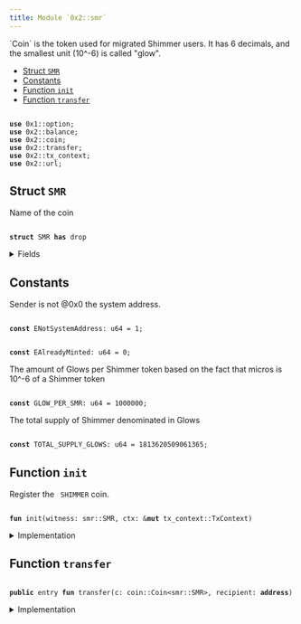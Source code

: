 ```yaml
---
title: Module `0x2::smr`
---
```


<Link id="0x2_smr"/>
`Coin<SMR>` is the token used for migrated Shimmer users.
It has 6 decimals, and the smallest unit (10^-6) is called "glow".


-  [Struct `SMR`](#0x2_smr_SMR)
-  [Constants](#@Constants_0)
-  [Function `init`](#0x2_smr_init)
-  [Function `transfer`](#0x2_smr_transfer)


<pre><code>
<b>use</b> <Link to="../move-stdlib/option#0x1_option">0x1::option</Link>;
<b>use</b> <Link to="../iota-framework/balance#0x2_balance">0x2::balance</Link>;
<b>use</b> <Link to="../iota-framework/coin#0x2_coin">0x2::coin</Link>;
<b>use</b> <Link to="../iota-framework/transfer#0x2_transfer">0x2::transfer</Link>;
<b>use</b> <Link to="../iota-framework/tx_context#0x2_tx_context">0x2::tx_context</Link>;
<b>use</b> <Link to="../iota-framework/url#0x2_url">0x2::url</Link>;
</code></pre>



<Link id="0x2_smr_SMR"></Link>

## Struct `SMR`

Name of the coin


<pre><code>
<b>struct</b> <Link to="../iota-framework/smr#0x2_smr_SMR">SMR</Link> <b>has</b> drop
</code></pre>



<details>
<summary>Fields</summary>


<dl>
<dt>
<code>
dummy_field: bool</code>
</dt>
<dd>

</dd>
</dl>


</details>

<Link id="@Constants_0"></Link>

## Constants


<Link id="0x2_smr_ENotSystemAddress"></Link>

Sender is not @0x0 the system address.


<pre><code>
<b>const</b> <Link to="../iota-framework/smr#0x2_smr_ENotSystemAddress">ENotSystemAddress</Link>: u64 = 1;
</code></pre>



<Link id="0x2_smr_EAlreadyMinted"></Link>



<pre><code>
<b>const</b> <Link to="../iota-framework/smr#0x2_smr_EAlreadyMinted">EAlreadyMinted</Link>: u64 = 0;
</code></pre>



<Link id="0x2_smr_GLOW_PER_SMR"></Link>

The amount of Glows per Shimmer token based on the fact that micros is
10^-6 of a Shimmer token


<pre><code>
<b>const</b> <Link to="../iota-framework/smr#0x2_smr_GLOW_PER_SMR">GLOW_PER_SMR</Link>: u64 = 1000000;
</code></pre>



<Link id="0x2_smr_TOTAL_SUPPLY_GLOWS"></Link>

The total supply of Shimmer denominated in Glows


<pre><code>
<b>const</b> <Link to="../iota-framework/smr#0x2_smr_TOTAL_SUPPLY_GLOWS">TOTAL_SUPPLY_GLOWS</Link>: u64 = 1813620509061365;
</code></pre>



<Link id="0x2_smr_init"></Link>

## Function `init`

Register the <code>
SHIMMER</code> coin.


<pre><code>
<b>fun</b> <Link to="../iota-framework/smr#0x2_smr_init">init</Link>(witness: <Link to="../iota-framework/smr#0x2_smr_SMR">smr::SMR</Link>, ctx: &<b>mut</b> <Link to="../iota-framework/tx_context#0x2_tx_context_TxContext">tx_context::TxContext</Link>)
</code></pre>



<details>
<summary>Implementation</summary>


<pre><code>
<b>fun</b> <Link to="../iota-framework/smr#0x2_smr_init">init</Link>(witness: <Link to="../iota-framework/smr#0x2_smr_SMR">SMR</Link>, ctx: &<b>mut</b> TxContext) \{
    <b>assert</b>!(ctx.sender() == @0x0, <Link to="../iota-framework/smr#0x2_smr_ENotSystemAddress">ENotSystemAddress</Link>);
    <b>assert</b>!(ctx.epoch() == 0, <Link to="../iota-framework/smr#0x2_smr_EAlreadyMinted">EAlreadyMinted</Link>);

    <b>let</b> (treasury, metadata) = <Link to="../iota-framework/coin#0x2_coin_create_currency">coin::create_currency</Link>(
            witness,
            6,
            b"Shimmer",
            b"<Link to="../iota-framework/smr#0x2_smr_SMR">SMR</Link>",
            b"The original Shimmer (<Link to="../iota-framework/smr#0x2_smr_SMR">SMR</Link>) token <b>as</b> inherited from the Shimmer Network.",
            <Link to="../move-stdlib/option#0x1_option_some">option::some</Link>(<Link to="../iota-framework/url#0x2_url_new_unsafe_from_bytes">url::new_unsafe_from_bytes</Link>(b"https://<Link to="../iota-framework/iota#0x2_iota">iota</Link>.org/<Link to="../iota-framework/smr#0x2_smr">smr</Link>-logo.png")),
            ctx
        );
    <Link to="../iota-framework/transfer#0x2_transfer_public_freeze_object">transfer::public_freeze_object</Link>(metadata);
    <b>let</b> supply = treasury.treasury_into_supply();
    supply.destroy_supply();
}
</code></pre>



</details>

<Link id="0x2_smr_transfer"></Link>

## Function `transfer`



<pre><code>
<b>public</b> entry <b>fun</b> <Link to="../iota-framework/transfer#0x2_transfer">transfer</Link>(c: <Link to="../iota-framework/coin#0x2_coin_Coin">coin::Coin</Link>&lt;<Link to="../iota-framework/smr#0x2_smr_SMR">smr::SMR</Link>&gt;, recipient: <b>address</b>)
</code></pre>



<details>
<summary>Implementation</summary>


<pre><code>
<b>public</b> entry <b>fun</b> <Link to="../iota-framework/transfer#0x2_transfer">transfer</Link>(c: <Link to="../iota-framework/coin#0x2_coin_Coin">coin::Coin</Link>&lt;<Link to="../iota-framework/smr#0x2_smr_SMR">SMR</Link>&gt;, recipient: <b>address</b>) \{
    <Link to="../iota-framework/transfer#0x2_transfer_public_transfer">transfer::public_transfer</Link>(c, recipient)
}
</code></pre>



</details>
